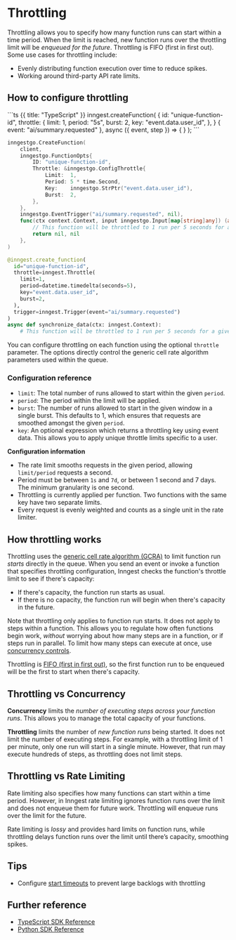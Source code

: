 

# Throttling

Throttling allows you to specify how many function runs can start within a time period. When the limit is reached, new function runs over the throttling limit will be _enqueued for the future_. Throttling is FIFO (first in first out). Some use cases for throttling include:

* Evenly distributing function execution over time to reduce spikes.
* Working around third-party API rate limits.

## How to configure throttling

<CodeGroup>
```ts {{ title: "TypeScript" }}
inngest.createFunction(
  {
    id: "unique-function-id",
    throttle: {
      limit: 1,
      period: "5s",
      burst: 2,
      key: "event.data.user_id",
    },
  }
  { event: "ai/summary.requested" },
  async ({ event, step }) => {
  }
);
```

```go {{ title: "Go" }}
inngestgo.CreateFunction(
	client,
	inngestgo.FunctionOpts{
		ID: "unique-function-id",
		Throttle: &inngestgo.ConfigThrottle{
			Limit:  1,
			Period: 5 * time.Second,
			Key:    inngestgo.StrPtr("event.data.user_id"),
			Burst:  2,
		},
	},
	inngestgo.EventTrigger("ai/summary.requested", nil),
	func(ctx context.Context, input inngestgo.Input[map[string]any]) (any, error) {
		// This function will be throttled to 1 run per 5 seconds for a given event payload with matching user_id
		return nil, nil
	},
)
```

```py {{ title: "Python" }}
@inngest.create_function(
  id="unique-function-id",
  throttle=inngest.Throttle(
    limit=1,
    period=datetime.timedelta(seconds=5),
    key="event.data.user_id",
    burst=2,
  ),
  trigger=inngest.Trigger(event="ai/summary.requested")
)
async def synchronize_data(ctx: inngest.Context):
    # This function will be throttled to 1 run per 5 seconds for a given event payload with matching user_id
```

</CodeGroup>

You can configure throttling on each function using the optional `throttle` parameter.  The options directly control the generic cell rate algorithm parameters used within the queue.

### Configuration reference

- `limit`: The total number of runs allowed to start within the given `period`.
- `period`: The period within the limit will be applied.
- `burst`: The number of runs allowed to start in the given window in a single burst. This defaults to 1, which ensures that requests are smoothed amongst the given `period`.
- `key`: An optional expression which returns a throttling key using event data. This allows you to apply unique throttle limits specific to a user.

**Configuration information**

- The rate limit smooths requests in the given period, allowing `limit/period` requests a second.
- Period must be between `1s` and `7d`, or between 1 second and 7 days. The minimum granularity is one second.
- Throttling is currently applied per function. Two functions with the same key have two separate limits.
- Every request is evenly weighted and counts as a single unit in the rate limiter.

## How throttling works

Throttling uses the [generic cell rate algorithm (GCRA)](https://en.wikipedia.org/wiki/Generic_cell_rate_algorithm) to limit function run *starts* directly in the queue. When you send an event or invoke a function that specifies throttling configuration, Inngest checks the function's throttle limit to see if there's capacity:

- If there's capacity, the function run starts as usual.
- If there is no capacity, the function run will begin when there's capacity in the future.

Note that throttling only applies to function run starts.  It does not apply to steps within a function.  This allows you to regulate how often functions begin work, *without* worrying about how many steps are in a function, or if steps run in parallel.  To limit how many steps can execute at once, use [concurrency controls](/docs/guides/concurrency).

Throttling is [FIFO (first in first out)](https://en.wikipedia.org/wiki/FIFO_(computing_and_electronics)), so the first function run to be enqueued will be the first to start when there's capacity.

## Throttling vs Concurrency

**Concurrency** limits the *number of executing steps across your function runs*.  This allows you to manage the total capacity of your functions.

**Throttling** limits the number of *new function runs* being started.  It does not limit the number of executing steps.  For example, with a throttling limit of 1 per minute, only one run will start in a single minute.  However, that run may execute hundreds of steps, as throttling does not limit steps.

## Throttling vs Rate Limiting

Rate limiting also specifies how many functions can start within a time period.  However, in Inngest rate limiting ignores function runs over the limit and does not enqueue them for future work. Throttling will enqueue runs over the limit for the future.

Rate limiting is *lossy* and provides hard limits on function runs, while throttling delays function runs over the limit until there’s capacity, smoothing spikes.

## Tips

* Configure [start timeouts](/docs/features/inngest-functions/cancellation/cancel-on-timeouts) to prevent large backlogs with throttling 

## Further reference

* [TypeScript SDK Reference](/docs/reference/functions/create#throttle)
* [Python SDK Reference](/docs/reference/python/functions/create#configuration)
